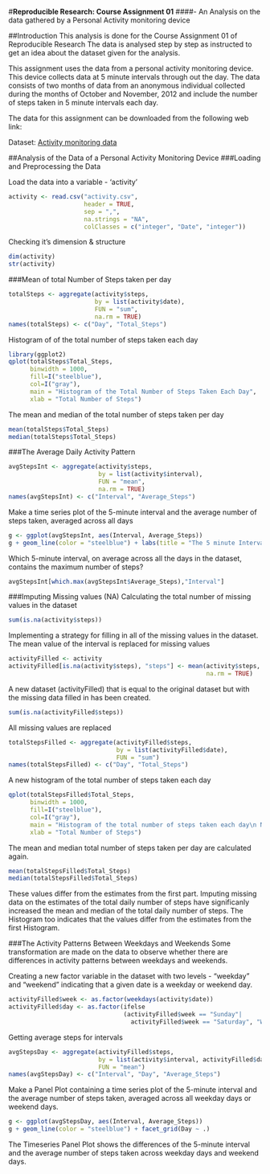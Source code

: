 #**Reproducible Research: Course Assignment 01**
####- An Analysis on the data gathered by a Personal Activity monitoring device

##Introduction
This analysis is done for the Course Assignment 01 of Reproducible Research
The data is analysed step by step as instructed to get an idea about the dataset given for the analysis.

This assignment uses the data from a personal activity monitoring device. This device collects data at 5 minute intervals through out the day. The data consists of two months of data from an anonymous individual collected during the months of October and November, 2012 and include the number of steps taken in 5 minute intervals each day.

The data for this assignment can be downloaded from the following web link:

Dataset: [Activity monitoring data](https://d396qusza40orc.cloudfront.net/repdata%2Fdata%2Factivity.zip)

##Analysis of the Data of a Personal Activity Monitoring Device
###Loading and Preprocessing the Data

Load the data into a variable - 'activity'
```r
activity <- read.csv("activity.csv",
                     header = TRUE,
                     sep = ",",
                     na.strings = "NA",
                     colClasses = c("integer", "Date", "integer"))
```

Checking it's dimension & structure
```r
dim(activity)
str(activity)
```

###Mean of total Number of Steps taken per day
```r
totalSteps <- aggregate(activity$steps,
                        by = list(activity$date),
                        FUN = "sum",
                        na.rm = TRUE)
names(totalSteps) <- c("Day", "Total_Steps")
```

Histogram of of the total number of steps taken each day
```r
library(ggplot2)
qplot(totalSteps$Total_Steps,
      binwidth = 1000,
      fill=I("steelblue"), 
      col=I("gray"),
      main = "Histogram of the Total Number of Steps Taken Each Day",
      xlab = "Total Number of Steps")
```

The mean and median of the total number of steps taken per day
```r
mean(totalSteps$Total_Steps)
median(totalSteps$Total_Steps)
```

###The Average Daily Activity Pattern
```r
avgStepsInt <- aggregate(activity$steps,
                         by = list(activity$interval),
                         FUN = "mean",
                         na.rm = TRUE)
names(avgStepsInt) <- c("Interval", "Average_Steps")
```

Make a time series plot of the 5-minute interval and the average number of steps taken, averaged across all days
```r
g <- ggplot(avgStepsInt, aes(Interval, Average_Steps))
g + geom_line(color = "steelblue") + labs(title = "The 5 minute Interval and the Average Number of Steps Taken")
```

Which 5-minute interval, on average across all the days in the dataset, contains the maximum number of steps?
```r
avgStepsInt[which.max(avgStepsInt$Average_Steps),"Interval"]
```

###Imputing Missing values (NA)
Calculating the total number of missing values in the dataset
```r
sum(is.na(activity$steps))
```

Implementing a strategy for filling in all of the missing values in the dataset. The mean value of the interval is replaced for missing values
```r
activityFilled <- activity
activityFilled[is.na(activity$steps), "steps"] <- mean(activity$steps,
                                                       na.rm = TRUE)
```

A new dataset (activityFilled) that is equal to the original dataset but with the missing data filled in has been created.
```r
sum(is.na(activityFilled$steps))
```
All missing values are replaced

```r
totalStepsFilled <- aggregate(activityFilled$steps,
                              by = list(activityFilled$date),
                              FUN = "sum")
names(totalStepsFilled) <- c("Day", "Total_Steps")
```

A new histogram of the total number of steps taken each day
```r
qplot(totalStepsFilled$Total_Steps,
      binwidth = 1000,
      fill=I("steelblue"), 
      col=I("gray"),
      main = "Histogram of the total number of steps taken each day\n NA Replaced",
      xlab = "Total Number of Steps")
```

The mean and median total number of steps taken per day are calculated again.
```r
mean(totalStepsFilled$Total_Steps)
median(totalStepsFilled$Total_Steps)
```
These values differ from the estimates from the first part. Imputing missing data on the estimates of the total daily number of steps have significanly increased the mean and median of the total daily number of steps.
The Histogram too indicates that the values differ from the estimates from the first Histogram.

###The Activity Patterns Between Weekdays and Weekends
Some transformation are made on the data to observe whether there are differences in activity patterns between weekdays and weekends.

Creating a new factor variable in the dataset with two levels - "weekday" and "weekend" indicating that a given date is a weekday or weekend day.
```r
activityFilled$week <- as.factor(weekdays(activity$date))
activityFilled$day <- as.factor(ifelse
                                (activityFilled$week == "Sunday"|
                                  activityFilled$week == "Saturday", "Weekend", "Weekday"))
```

Getting average steps for intervals
```r
avgStepsDay <- aggregate(activityFilled$steps,
                         by = list(activity$interval, activityFilled$day),
                         FUN = "mean")
names(avgStepsDay) <- c("Interval", "Day", "Average_Steps")
```

Make a Panel Plot containing a time series plot of the 5-minute interval and the average number of steps taken, averaged across all weekday days or weekend days.
```r
g <- ggplot(avgStepsDay, aes(Interval, Average_Steps))
g + geom_line(color = "steelblue") + facet_grid(Day ~ .)
```

The Timeseries Panel Plot shows the differences of the 5-minute interval and the average number of steps taken across weekday days and weekend days.